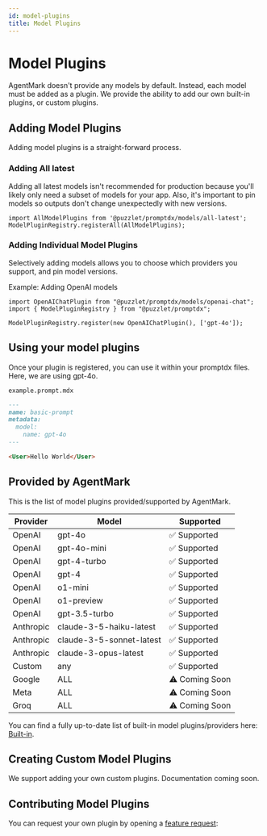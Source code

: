 ```yaml
---
id: model-plugins
title: Model Plugins
---
```


# Model Plugins

AgentMark doesn't provide any models by default. Instead, each model must be added as a plugin. We provide the ability to add our own
built-in plugins, or custom plugins.

## Adding Model Plugins

Adding model plugins is a straight-forward process.

### Adding All latest

Adding all latest models isn't recommended for production because you'll likely only need a subset of models for your app. Also, it's important to pin models
so outputs don't change unexpectedly with new versions.

```tsx
import AllModelPlugins from '@puzzlet/promptdx/models/all-latest';
ModelPluginRegistry.registerAll(AllModelPlugins);
```

### Adding Individual Model Plugins

Selectively adding models allows you to choose which providers you support, and pin model versions.

Example: Adding OpenAI models
```tsx
import OpenAIChatPlugin from "@puzzlet/promptdx/models/openai-chat";
import { ModelPluginRegistry } from "@puzzlet/promptdx";

ModelPluginRegistry.register(new OpenAIChatPlugin(), ['gpt-4o']);
```

## Using your model plugins

Once your plugin is registered, you can use it within your promptdx files. Here, we are using gpt-4o.

`example.prompt.mdx`
```md
---
name: basic-prompt
metadata:
  model:
    name: gpt-4o
---

<User>Hello World</User>
```

## Provided by AgentMark

This is the list of model plugins provided/supported by AgentMark.

| Provider   | Model                        | Supported      |
|------------|------------------------------|----------------|
| OpenAI     | gpt-4o                       | ✅ Supported   |
| OpenAI     | gpt-4o-mini                  | ✅ Supported   |
| OpenAI     | gpt-4-turbo                  | ✅ Supported   |
| OpenAI     | gpt-4                        | ✅ Supported   |
| OpenAI     | o1-mini                      | ✅ Supported   |
| OpenAI     | o1-preview                   | ✅ Supported   |
| OpenAI     | gpt-3.5-turbo                | ✅ Supported   |
| Anthropic  | claude-3-5-haiku-latest      | ✅ Supported   |
| Anthropic  | claude-3-5-sonnet-latest     | ✅ Supported   |
| Anthropic  | claude-3-opus-latest         | ✅ Supported   |
| Custom     | any                          | ✅ Supported   |
| Google     | ALL                          | ⚠️ Coming Soon |
| Meta       | ALL                          | ⚠️ Coming Soon |
| Groq       | ALL                          | ⚠️ Coming Soon |


You can find a fully up-to-date list of built-in model plugins/providers here: [Built-in](https://github.com/puzzlet-ai/promptdx/blob/main/src/model-plugins/all-latest.ts).

## Creating Custom Model Plugins

We support adding your own custom plugins. Documentation coming soon.

## Contributing Model Plugins

You can request your own plugin by opening a [feature request](https://github.com/puzzlet-ai/promptdx/issues/new?assignees=&labels=enhancement&projects=&template=feature_request.md&title=%5BFEATURE%5D): 